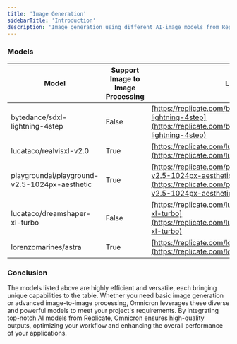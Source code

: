 ```yaml
---
title: 'Image Generation'
sidebarTitle: 'Introduction'
description: 'Image generation using different AI-image models from Replicate.'
---
```


### Models

| Model | Support Image to Image Processing | Link |
| -------- | -------------------------- | --------------------------------- |
| bytedance/sdxl-lightning-4step  | False | [https://replicate.com/bytedance/sdxl-lightning-4step](https://replicate.com/bytedance/sdxl-lightning-4step) | 
| lucataco/realvisxl-v2.0 | True  | [https://replicate.com/lucataco/realvisxl-v2.0](https://replicate.com/lucataco/realvisxl-v2.0) |
| playgroundai/playground-v2.5-1024px-aesthetic | True | [https://replicate.com/playgroundai/playground-v2.5-1024px-aesthetic](https://replicate.com/playgroundai/playground-v2.5-1024px-aesthetic) |
| lucataco/dreamshaper-xl-turbo | False | [https://replicate.com/lucataco/dreamshaper-xl-turbo](https://replicate.com/lucataco/dreamshaper-xl-turbo) |
| lorenzomarines/astra | True | [https://replicate.com/lorenzomarines/astra](https://replicate.com/lorenzomarines/astra) |

### Conclusion

The models listed above are highly efficient and versatile, each bringing unique capabilities to the table. Whether you need basic image generation or advanced image-to-image processing, Omnicron leverages these diverse and powerful models to meet your project's requirements. By integrating top-notch AI models from Replicate, Omnicron ensures high-quality outputs, optimizing your workflow and enhancing the overall performance of your applications.
